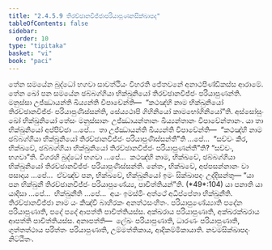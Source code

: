 ```yaml
---
title: "2.4.5.9 තිරච්ඡානවිජ්ජාපරියාපුණනසික්ඛාපද"
tableOfContents: false
sidebar:
  order: 10
type: "tipitaka"
basket: "vi"
book: "paci"
---
```



<DynamicBreadcrumb />

<Division number="1013" book="paci">

<Paragraph number="3071" book="paci">
තේන සමයේන බුද්ධෝ භගවා සාවත්ථියං විහරති ජේතවනේ අනාථපිණ්ඩිකස්ස ආරාමේ. තේන ඛෝ පන සමයේන ඡබ්බග්ගියා භික්ඛුනියෝ තිරච්ඡානවිජ්ජං පරියාපුණන්ති. මනුස්සා උජ්ඣායන්ති ඛිය්‍යන්ති විපාචේන්ති—  “කථඤ්හි නාම භික්ඛුනියෝ තිරච්ඡානවිජ්ජං පරියාපුණිස්සන්ති, සේය්‍යථාපි ගිහිනියෝ කාමභෝගිනියෝ”ති.
</Paragraph>

<Paragraph number="3072" book="paci">
අස්සෝසුං ඛෝ භික්ඛුනියෝ තේසං මනුස්සානං උජ්ඣායන්තානං ඛිය්‍යන්තානං විපාචේන්තානං. යා තා භික්ඛුනියෝ අප්පිච්ඡා …පේ…  තා උජ්ඣායන්ති ඛිය්‍යන්ති විපාචේන්ති—  “කථඤ්හි නාම ඡබ්බග්ගියා භික්ඛුනියෝ තිරච්ඡානවිජ්ජං පරියාපුණිස්සන්තී”ති …පේ…  “සච්චං කිර, භික්ඛවේ, ඡබ්බග්ගියා භික්ඛුනියෝ තිරච්ඡානවිජ්ජං පරියාපුණන්තී”ති? “සච්චං, භගවා”ති. විගරහි බුද්ධෝ භගවා …පේ…  කථඤ්හි නාම, භික්ඛවේ, ඡබ්බග්ගියා භික්ඛුනියෝ තිරච්ඡානවිජ්ජං පරියාපුණිස්සන්ති. නේතං, භික්ඛවේ, අප්පසන්නානං වා පසාදාය …පේ…  ඒවඤ්ච පන, භික්ඛවේ, භික්ඛුනියෝ ඉමං සික්ඛාපදං උද්දිසන්තු—
</Paragraph>

</Division>
<Division number="1014" book="paci">

<Paragraph number="3073" book="paci">
<Emphasis>“යා පන භික්ඛුනී තිරච්ඡානවිජ්ජං පරියාපුණේය්‍ය, පාචිත්තියන්”</Emphasis>ති. (*49*:<Emphasis>104</Emphasis>)
</Paragraph>

</Division>
<Division number="1015" book="paci">

<Paragraph number="3074" book="paci">
<Emphasis>යා පනා</Emphasis>ති යා යාදිසා …පේ…  <Emphasis>භික්ඛුනී</Emphasis>ති …පේ…  අයං ඉමස්මිං අත්ථේ අධිප්පේතා භික්ඛුනීති.
</Paragraph>

<Paragraph number="3075" book="paci">
<Emphasis>තිරච්ඡානවිජ්ජා</Emphasis> නාම යං කිඤ්චි බාහිරකං අනත්ථසංහිතං.
</Paragraph>

<Paragraph number="3076" book="paci">
<Emphasis>පරියාපුණේය්‍යා</Emphasis>ති පදේන පරියාපුණාති, පදේ පදේ ආපත්ති පාචිත්තියස්ස. අක්ඛරාය පරියාපුණාති, අක්ඛරක්ඛරාය ආපත්ති පාචිත්තියස්ස.
</Paragraph>

</Division>
<Division number="1016" book="paci">

<Paragraph number="3077" book="paci">
අනාපත්ති—  ලේඛං පරියාපුණාති, ධාරණං පරියාපුණාති, ගුත්තත්ථාය පරිත්තං පරියාපුණාති, උම්මත්තිකාය, ආදිකම්මිකායාති.

</Paragraph>
</Division>

<Paragraph number="3078" type="center" book="paci">
නවමසික්ඛාපදං නිට්ඨිතං.
</Paragraph>